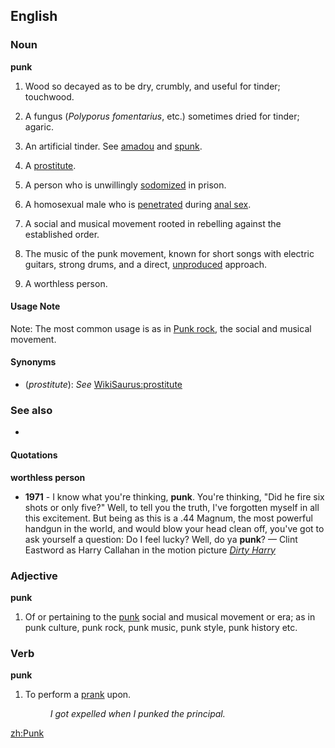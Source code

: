 ==English==

===Noun===
'''punk'''
# {{uncountable}} Wood so decayed as to be dry, crumbly, and useful for tinder; touchwood.
# {{uncountable}} A fungus (''Polyporus fomentarius'', etc.) sometimes dried for tinder; agaric.
# {{uncountable}} An artificial tinder. See [[amadou]] and [[spunk]].
# {{countable}} A [[prostitute]].
# {{countable}} A person who is unwillingly [[sodomize]]d in prison.
# {{countable}} A homosexual male who is [[penetrate]]d during [[anal sex]].
# {{uncountable}} A social and musical movement rooted in rebelling against the established order.
# {{uncountable}} The music of the punk movement, known for short songs with electric guitars, strong drums, and a direct, [[unproduced]] approach.
# {{countable}} A worthless person.

====Usage Note====
Note: The most common usage is as in [[Punk rock]], the social and musical movement.

====Synonyms====
*(''prostitute''): ''See'' [[WikiSaurus:prostitute]]

===See also===
*{{pedialite}}

====Quotations====
'''worthless person'''
*'''1971''' - I know what you're thinking, '''punk'''. You're thinking, "Did he fire six shots or only five?" Well, to tell you the truth, I've forgotten myself in all this excitement. But being as this is a .44 Magnum, the most powerful handgun in the world, and would blow your head clean off, you've got to ask yourself a question: Do I feel lucky? Well, do ya '''punk'''? &mdash; Clint Eastword as Harry Callahan in the motion picture ''[[w:Dirty Harry|Dirty Harry]]''


===Adjective===
'''punk'''
# Of or pertaining to the [[punk]] social and musical movement or era; as in punk culture, punk rock, punk music, punk style, punk history etc.

===Verb===
'''punk'''

# To perform a [[prank]] upon.
#: ''I got expelled when I punked the principal.''
[[zh:Punk]]